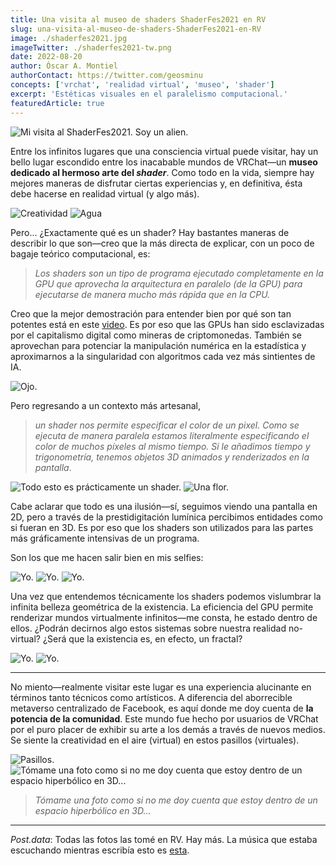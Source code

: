 ```yaml
---
title: Una visita al museo de shaders ShaderFes2021 en RV
slug: una-visita-al-museo-de-shaders-ShaderFes2021-en-RV
image: ./shaderfes2021.jpg
imageTwitter: ./shaderfes2021-tw.png
date: 2022-08-20
author: Óscar A. Montiel
authorContact: https://twitter.com/geosminu
concepts: ['vrchat', 'realidad virtual', 'museo', 'shader']
excerpt: 'Estéticas visuales en el paralelismo computacional.'
featuredArticle: true
---
```


![Mi visita al ShaderFes2021. Soy un alien.](./images/1.jpg)

Entre los infinitos lugares que una consciencia virtual puede visitar, hay un bello lugar escondido entre los inacabable mundos de VRChat—un **museo dedicado al hermoso arte del _shader_**. Como todo en la vida, siempre hay mejores maneras de disfrutar ciertas experiencias y, en definitiva, ésta debe hacerse en realidad virtual (y algo más).

![Creatividad](./images/3.jpg)
![Agua](./images/14.jpg)

Pero... ¿Exactamente qué es un shader? Hay bastantes maneras de describir lo que son—creo que la más directa de explicar, con un poco de bagaje teórico computacional, es:

> _Los shaders son un tipo de programa ejecutado completamente en la GPU que aprovecha la arquitectura en paralelo (de la GPU) para ejecutarse de manera mucho más rápida que en la CPU._

Creo que la mejor demostración para entender bien por qué son tan potentes está en este [video](https://www.youtube.com/watch?v=-P28LKWTzrI). Es por eso que las GPUs han sido esclavizadas por el capitalismo digital como mineras de criptomonedas. También se aprovechan para potenciar la manipulación numérica en la estadística y aproximarnos a la singularidad con algoritmos cada vez más sintientes de IA.

![Ojo.](./images/5.jpg)

Pero regresando a un contexto más artesanal,

> _un shader nos permite especificar el color de un pixel. Como se ejecuta de manera paralela estamos literalmente especificando el color de muchos píxeles al mismo tiempo. Si le añadimos tiempo y trigonometría, tenemos objetos 3D animados y renderizados en la pantalla_.

![Todo esto es prácticamente un shader.](./images/4.jpg)
![Una flor.](./images/11.jpg)

Cabe aclarar que todo es una ilusión—sí, seguimos viendo una pantalla en 2D, pero a través de la prestidigitación lumínica percibimos entidades como si fueran en 3D. Es por eso que los shaders son utilizados para las partes más gráficamente intensivas de un programa.

Son los que me hacen salir bien en mis selfies:

![Yo.](./images/8.jpg)
![Yo.](./images/9.jpg)
![Yo.](./images/10.jpg)

Una vez que entendemos técnicamente los shaders podemos vislumbrar la infinita belleza geométrica de la existencia. La eficiencia del GPU permite renderizar mundos virtualmente infinitos—me consta, he estado dentro de ellos. ¿Podrán decirnos algo estos sistemas sobre nuestra realidad no-virtual? ¿Será que la existencia es, en efecto, un fractal?

![Yo.](./images/6.jpg)
![Yo.](./images/12.jpg)

---

No miento—realmente visitar este lugar es una experiencia alucinante en términos tanto técnicos como artísticos. A diferencia del aborrecible metaverso centralizado de Facebook, es aquí donde me doy cuenta de **la potencia de la comunidad**. Este mundo fue hecho por usuarios de VRChat por el puro placer de exhibir su arte a los demás a través de nuevos medios. Se siente la creatividad en el aire (virtual) en estos pasillos (virtuales).

![Pasillos.](./images/13.jpg)
![Tómame una foto como si no me doy cuenta que estoy dentro de un espacio hiperbólico en 3D...](./images/7.jpg)

> _Tómame una foto como si no me doy cuenta que estoy dentro de un espacio hiperbólico en 3D..._

---

_Post.data_: Todas las fotos las tomé en RV. Hay más. La música que estaba escuchando mientras escribía esto es [esta](https://www.youtube.com/watch?v=lkSVvr4bCLs).
